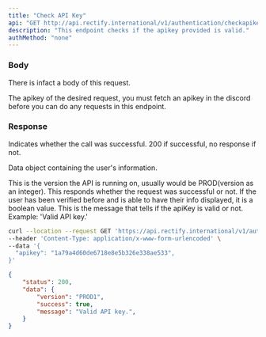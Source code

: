 ```yaml
---
title: "Check API Key"
api: "GET http://api.rectify.international/v1/authentication/checkapikey"
description: "This endpoint checks if the apikey provided is valid."
authMethod: "none"
---
```


### Body

There is infact a body of this request.

<ParamField body="apikey" type="string" required>
  The apikey of the desired request, you must fetch an apikey in the discord before you can do any requests in this endpoint.
</ParamField>

### Response

<ResponseField name="status" type="number">
  Indicates whether the call was successful. 200 if successful, no response if not.
</ResponseField>

<ResponseField name="data" type="object">

Data object containing the user's information.
</ResponseField>

<Expandable title="Response Info">

<ResponseField name="version" type="string">
  This is the version the API is running on, usually would be PROD(version as an integer).
</ResponseField>

<ResponseField name="success" type="boolean">
  This responds whether the request was successful or not. If the user has been verified before and is able to have their info displayed, it is a boolean value.
</ResponseField>

<ResponseField name="message" type="string">
  This is the message that tells if the apiKey is valid or not. Example: 'Valid API key.'
</ResponseField>

</Expandable>
<RequestExample>

```bash Example Request
curl --location --request GET 'https://api.rectify.international/v1/authentication/checkapikey' \
--header 'Content-Type: application/x-www-form-urlencoded' \
--data '{
  "apikey": "1a79a4d60de6718e8e5b326e338ae533",
}'
```
</RequestExample>

<ResponseExample>

```json Response
{
    "status": 200,
    "data": {
        "version": "PROD1",
        "success": true,
        "message": "Valid API key.",
    }
}
```
</ResponseExample>

